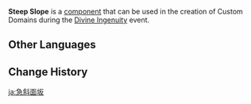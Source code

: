 {{Component Infobox
|id          = 2004
|image       = Item Steep Slope.png
|load        = 1
|description = Used to make landforms. Climbable.
|placement   = Free
|category    = Terrain
|size        = 5 · 5 · 5
}}
'''Steep Slope''' is a [[component]] that can be used in the creation of Custom Domains during the [[Divine Ingenuity]] event.

==Other Languages==
{{Other Languages
|default_hidden = 1
|en      = Steep Slope
|zhs     = 陡峭斜坡
|zhs_rm  = Dǒuqiào Xiépō
|zht     = 陡峭斜坡
|zht_rm  = Dǒuqiào Xiépō
|ja      = 急斜面坂
|ja_rm   = Kyuushamen Saka
|ko      = 가파른 경사
|ko_rm   = Gapareun Gyeongsa
|es      = Pendiente escarpada
|fr      = Pente raide
|ru      = Крутой склон
|th      = ทางลาดชัน
|th_rm   = 
|vi      = Vách Nghiêng Thẳng Đứng
|de      = Steiler Abhang
|id      = Lereng Curam
|pt      = Ladeira Íngreme
|tr      = Dik Yokuş
|it      = Pendio ripido
}}

==Change History==
{{Change History|2.5}}

[[ja:急斜面坂]]